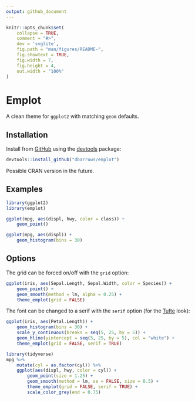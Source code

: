 ```yaml
---
output: github_document
---
```


<!-- README.md is generated from README.Rmd. Please edit that file -->

```r
knitr::opts_chunk$set(
    collapse = TRUE,
    comment = "#>",
    dev = 'svglite',
    fig.path = "man/figures/README-",
    fig.showtext = TRUE,
    fig.width = 7,
    fig.height = 4,
    out.width = "100%"
)
```

# Emplot

<!-- badges: start -->
<!-- badges: end -->

A clean theme for `ggplot2` with matching `geom` defaults.

## Installation

Install from [GitHub](https://github.com/) using the [devtools](https://cran.r-project.org/web/packages/devtools) package:

```r
devtools::install_github("dbarrows/emplot")
```

Possible CRAN version in the future.

## Examples

```r
library(ggplot2)
library(emplot)

ggplot(mpg, aes(displ, hwy, color = class)) +
    geom_point()
```

```r
ggplot(mpg, aes(displ)) +
    geom_histogram(bins = 30)
```

## Options

The grid can be forced on/off with the `grid` option:

```r
ggplot(iris, aes(Sepal.Length, Sepal.Width, color = Species)) +
    geom_point() +
    geom_smooth(method = lm, alpha = 0.25) +
    theme_emplot(grid = FALSE)
```

The font can be changed to a serif with the `serif` option (for the [Tufte](https://www.edwardtufte.com/tufte/) look):

```r
ggplot(iris, aes(Petal.Length)) +
    geom_histogram(bins = 30) +
    scale_y_continuous(breaks = seq(5, 25, by = 5)) +
    geom_hline(yintercept = seq(5, 25, by = 5), col = "white") +
    theme_emplot(grid = FALSE, serif = TRUE)
```

```r
library(tidyverse)
mpg %>%
    mutate(cyl = as.factor(cyl)) %>%
    ggplot(aes(displ, hwy, color = cyl)) +
        geom_point(size = 1.25) +
        geom_smooth(method = lm, se = FALSE, size = 0.5) +
        theme_emplot(grid = FALSE, serif = TRUE) +
        scale_color_grey(end = 0.75)
```
